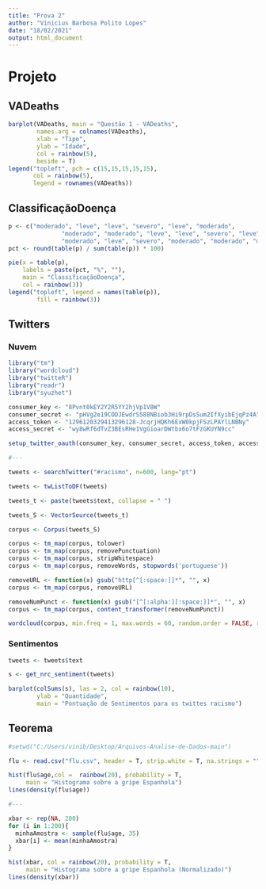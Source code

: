 ---
title: "Prova 2"
author: "Vinicius Barbosa Polito Lopes"
date: "18/02/2021"
output: html_document
---

# Projeto {.tabset}

## VADeaths

```{r Questão 1 - VADeaths}

barplot(VADeaths, main = "Questão 1 - VADeaths",
        names.arg = colnames(VADeaths),
        xlab = "Tipo",
        ylab = "Idade",
        col = rainbow(5),
        beside = T)
legend("topleft", pch = c(15,15,15,15,15),
       col = rainbow(5),
       legend = rownames(VADeaths))

```

## ClassificaçãoDoença 

```{r Questão 2 - ClassificaçãoDoença}

p <- c("moderado", "leve", "leve", "severo", "leve", "moderado", 
               "moderado", "moderado", "leve", "leve", "severo", "leve", "moderado", 
               "moderado", "leve", "severo", "moderado", "moderado", "moderado", "leve")
pct <- round(table(p) / sum(table(p)) * 100)

pie(x = table(p),
    labels = paste(pct, "%", ""),
    main = "ClassificaçãoDoença",
    col = rainbow(3))
legend("topleft", legend = names(table(p)),
        fill = rainbow(3))

```

## Twitters {.tabset}

### Nuvem

```{r Questão 3 - Nuvem}

library("tm")
library("wordcloud")
library("twitteR")
library("readr")
library("syuzhet")

consumer_key <- "8Pvnt0kEY2Y2R5YY2hjVp1V8W"
consumer_secret <- "pHVg2e19CODJEwdrS588NBiob3Hi9rpDsSum2IfXyibEjqPz4A"
access_token <- "1296120329413296128-JcqrjHQKh6ExW0kpjFSzLPAYlLNBNy"
access_secret <- "wy8wRf6dTvZ3BEsRHe1VgGioarDWtbx6o7tFzGKUYN9cc"

setup_twitter_oauth(consumer_key, consumer_secret, access_token, access_secret)

#---

tweets <- searchTwitter("#racismo", n=600, lang="pt")

tweets <- twListToDF(tweets)

tweets_t <- paste(tweets$text, collapse = " ")

tweets_S <- VectorSource(tweets_t)

corpus <- Corpus(tweets_S)

corpus <- tm_map(corpus, tolower)
corpus <- tm_map(corpus, removePunctuation)
corpus <- tm_map(corpus, stripWhitespace)
corpus <- tm_map(corpus, removeWords, stopwords('portuguese'))

removeURL <- function(x) gsub("http[^[:space:]]*", "", x)
corpus <- tm_map(corpus, removeURL)

removeNumPunct <- function(x) gsub("[^[:alpha:][:space:]]*", "", x)
corpus <- tm_map(corpus, content_transformer(removeNumPunct))

wordcloud(corpus, min.freq = 1, max.words = 60, random.order = FALSE, rot.per = 0.35, colors = brewer.pal(8, "Dark2"))

```

### Sentimentos

```{r Questão 3 - Sentimentos}

tweets <- tweets$text

s <- get_nrc_sentiment(tweets)

barplot(colSums(s), las = 2, col = rainbow(10), 
        ylab = "Quantidade", 
        main = "Pontuação de Sentimentos para os twittes racismo")

```


## Teorema

```{r Questão 4 - Teorema}

#setwd("C:/Users/vinib/Desktop/Arquivos-Analise-de-Dados-main")

flu <- read.csv("flu.csv", header = T, strip.white = T, na.strings = "", stringsAsFactors = T)

hist(flu$age,col =  rainbow(20), probability = T,
     main = "Histograma sobre a gripe Espanhola")
lines(density(flu$age))

#---

xbar <- rep(NA, 200)
for (i in 1:200){
  minhaAmostra <- sample(flu$age, 35)
  xbar[i] <- mean(minhaAmostra)
}

hist(xbar, col = rainbow(20), probability = T,
     main = "Histograma sobre a gripe Espanhola (Normalizado)")
lines(density(xbar))
```